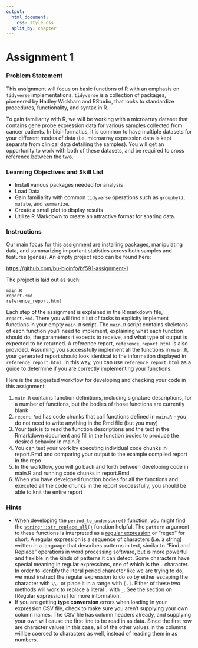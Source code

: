```yaml
---
output:
  html_document:
    css: style.css
  split_by: chapter
---
```


# Assignment 1 {-}

### Problem Statement {-}
This assignment will focus on basic functions of R with an emphasis on
`tidyverse` implementations. `tidyverse` is a collection of packages, pioneered
by Hadley Wickham and RStudio, that looks to standardize procedures,
functionality, and syntax in R.

To gain familiarity with R, we will be working with a microarray dataset that
contains gene probe expression data for various samples collected from cancer
patients. In bioinformatics, it is common to have multiple datasets for your
different modes of data (i.e. microarray expression data is kept separate
from clinical data detailing the samples). You will get an opportunity to work
with both of these datasets, and be required to cross reference between the two.

### Learning Objectives and Skill List {-}
- Install various packages needed for analysis
- Load Data
- Gain familiarity with common `tidyverse` operations such as `groupby()`,
`mutate`, and `summarize`.
- Create a small plot to display results
- Utilize R Markdown to create an attractive format for sharing data.

### Instructions {-}
Our main focus for this assignment are installing packages, manipulating data,
and summarizing important statistics across both samples and features (genes). An
empty project repo can be found here:

[https://github.com/bu-bioinfo/bf591-assignment-1](https://github.com/bu-bioinfo/bf591-assignment-1)

The project is laid out as such:  
```
main.R
report.Rmd
reference_report.html
```

Each step of the assignment is explained in the R markdown file, `report.Rmd`.
There you will find a list of tasks to explicity implement functions in your
empty `main.R` script. The `main.R` script contains skeletons of each function
you'll need to implement, explaining what each function should do, the parameters
it expects to receive, and what type of output is expected to be returned. A
reference report, `reference_report.html` is also provided. Assuming you successfully
implement all the functions in `main.R`, your generated report should look
identical to the information displayed in `reference_report.html`. In this way,
you can use `reference_report.html` as a guide to determine if you are correctly
implementing your functions.

Here is the suggested workflow for developing and checking your code in this
assignment:

1. `main.R` contains function definitions, including signature descriptions, for
  a number of functions, but the bodies of those functions are currently blank
2. `report.Rmd` has code chunks that call functions defined in `main.R` - you do
  not need to write anything in the Rmd file (but you may)
3. Your task is to read the function descriptions and the text in the Rmarkdown
  document and fill in the function bodies to produce the desired behavior in
  main.R
4. You can test your work by executing individual code chunks in report.Rmd and
  comparing your output to the example compiled report in the repo
5. In the workflow, you will go back and forth between developing code in main.R
  and running code chunks in report.Rmd
6. When you have developed function bodies for all the functions and executed
  all the code chunks in the report successfully, you should be able to knit the
  entire report

### Hints {-}

* When developing the `period_to_underscore()` function, you might find the
[`stringr::str_replace_all()`](https://stringr.tidyverse.org/reference/str_replace.html)
function helpful. The `pattern` argument to these functions is interpreted as
a [regular expression](#regular-expressions) or "regex" for short. A regular
expression is a sequence of characters (i.e. a string) written in a language
that describes patterns in text, similar to "Find and Replace" operations in
word processing software, but is more powerful and flexible in the kinds of
patterns it can detect. Some characters have special meaning in regular
expressions, one of which is the `.` character. In order to identify the literal
period character like we are trying to do, we must instruct the regular
expression to do so by either escaping the character with `\\.` or place it in a
range with `[.]`. Either of these two methods will work to replace a literal `.`
with `_`. See the section on [Regular expressions] for more information.
* If you are getting **type conversion** errors when loading in your expression
CSV file, check to make sure you aren't supplying your own column names. The
CSV file has column headers already, and supplying your own will cause the first
line to be read in as data. Since the first row are character values in this
case, all of the other values in the columns will be coerced to characters as
well, instead of reading them in as numbers.
